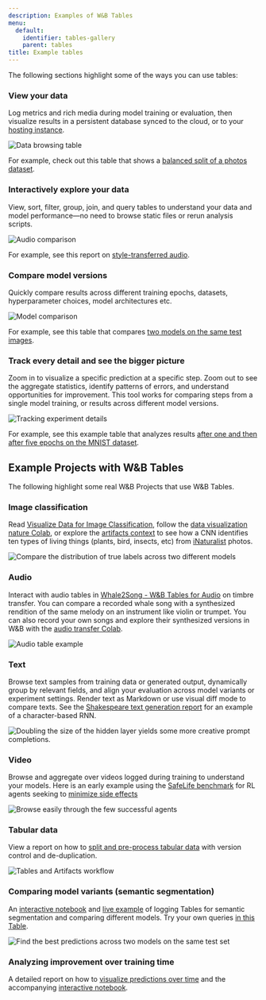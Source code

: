 ```yaml
---
description: Examples of W&B Tables
menu:
  default:
    identifier: tables-gallery
    parent: tables
title: Example tables
---
```


The following sections highlight some of the ways you can use tables:

### View your data

Log metrics and rich media during model training or evaluation, then visualize results in a persistent database synced to the cloud, or to your [hosting instance](/guides/hosting). 

<Frame>
    <img src="/images/data_vis/tables_see_data.png" alt="Data browsing table" max-width="90%"  />
</Frame>

For example, check out this table that shows a [balanced split of a photos dataset](https://wandb.ai/stacey/mendeleev/artifacts/balanced_data/inat_80-10-10_5K/ab79f01e007113280018/files/data_split.table.json).

### Interactively explore your data

View, sort, filter, group, join, and query tables to understand your data and model performance—no need to browse static files or rerun analysis scripts. 

<Frame>
    <img src="/images/data_vis/explore_data.png" alt="Audio comparison" max-width="90%"  />
</Frame>

For example, see this report on [style-transferred audio](https://wandb.ai/stacey/cshanty/reports/Whale2Song-W-B-Tables-for-Audio--Vmlldzo4NDI3NzM).

### Compare model versions

Quickly compare results across different training epochs, datasets, hyperparameter choices, model architectures etc. 

<Frame>
    <img src="/images/data_vis/compare_model_versions.png" alt="Model comparison" max-width="90%"  />
</Frame>

For example, see this table that compares [two models on the same test images](https://wandb.ai/stacey/evalserver_answers_2/artifacts/results/eval_Daenerys/c2290abd3d7274f00ad8/files/eval_results.table.json#b6dae62d4f00d31eeebf$eval_Bob).

### Track every detail and see the bigger picture

Zoom in to visualize a specific prediction at a specific step. Zoom out to see the aggregate statistics, identify patterns of errors, and understand opportunities for improvement. This tool works for comparing steps from a single model training, or results across different model versions.

<Frame>
    <img src="/images/data_vis/track_details.png" alt="Tracking experiment details"  />
</Frame>

For example, see this example table that analyzes results [after one and then after five epochs on the MNIST dataset](https://wandb.ai/stacey/mnist-viz/artifacts/predictions/baseline/d888bc05719667811b23/files/predictions.table.json#7dd0cd845c0edb469dec).
## Example Projects with W&B Tables
The following highlight some real W&B Projects that use W&B Tables.

### Image classification

Read [Visualize Data for Image Classification](https://wandb.ai/stacey/mendeleev/reports/Visualize-Data-for-Image-Classification--VmlldzozNjE3NjA), follow the [data visualization nature Colab](https://wandb.me/dsviz-nature-colab), or explore the [artifacts context](https://wandb.ai/stacey/mendeleev/artifacts/val_epoch_preds/val_pred_gawf9z8j/2dcee8fa22863317472b/files/val_epoch_res.table.json) to see how a CNN identifies ten types of living things (plants, bird, insects, etc) from [iNaturalist](https://www.inaturalist.org/pages/developers) photos.

<Frame>
    <img src="/images/data_vis/image_classification.png" alt="Compare the distribution of true labels across two different models" predictions." max-width="90%"  />
</Frame>

### Audio

Interact with audio tables in [Whale2Song - W&B Tables for Audio](https://wandb.ai/stacey/cshanty/reports/Whale2Song-W-B-Tables-for-Audio--Vmlldzo4NDI3NzM) on timbre transfer. You can compare a recorded whale song with a synthesized rendition of the same melody on an instrument like violin or trumpet. You can also record your own songs and explore their synthesized versions in W&B with the [audio transfer Colab](http://wandb.me/audio-transfer).

<Frame>
    <img src="/images/data_vis/audio.png" alt="Audio table example" max-width="90%"  />
</Frame>

### Text

Browse text samples from training data or generated output, dynamically group by relevant fields, and align your evaluation across model variants or experiment settings. Render text as Markdown or use visual diff mode to compare texts. See the [Shakespeare text generation report](https://wandb.ai/stacey/nlg/reports/Visualize-Text-Data-Predictions--Vmlldzo1NzcwNzY) for an example of a character-based RNN.

<Frame>
    <img src="/images/data_vis/shakesamples.png" alt="Doubling the size of the hidden layer yields some more creative prompt completions." max-width="90%"  />
</Frame>

### Video

Browse and aggregate over videos logged during training to understand your models. Here is an early example using the [SafeLife benchmark](https://wandb.ai/safelife/v1dot2/benchmark) for RL agents seeking to [minimize side effects ](https://wandb.ai/stacey/saferlife/artifacts/video/videos_append-spawn/c1f92c6e27fa0725c154/files/video_examples.table.json)

<Frame>
    <img src="/images/data_vis/video.png" alt="Browse easily through the few successful agents" max-width="90%"  />
</Frame>

### Tabular data

View a report on how to [split and pre-process tabular data](https://wandb.ai/dpaiton/splitting-tabular-data/reports/Tabular-Data-Versioning-and-Deduplication-with-Weights-Biases--VmlldzoxNDIzOTA1) with version control and de-duplication.

<Frame>
    <img src="/images/data_vis/tabs.png" alt="Tables and Artifacts workflow" max-width="90%"  />
</Frame>

### Comparing model variants (semantic segmentation)

An [interactive notebook](https://wandb.me/dsviz-cars-demo) and [live example](https://wandb.ai/stacey/evalserver_answers_2/artifacts/results/eval_Daenerys/c2290abd3d7274f00ad8/files/eval_results.table.json#a57f8e412329727038c2$eval_Ada) of logging Tables for semantic segmentation and comparing different models. Try your own queries [in this Table](https://wandb.ai/stacey/evalserver_answers_2/artifacts/results/eval_Daenerys/c2290abd3d7274f00ad8/files/eval_results.table.json).

<Frame>
    <img src="/images/data_vis/comparing_model_variants.png" alt="Find the best predictions across two models on the same test set" max-width="90%"  />
</Frame>

### Analyzing improvement over training time

A detailed report on how to [visualize predictions over time](https://wandb.ai/stacey/mnist-viz/reports/Visualize-Predictions-over-Time--Vmlldzo1OTQxMTk) and the accompanying [interactive notebook](https://wandb.me/dsviz-mnist-colab).